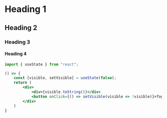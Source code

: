 # Heading 1
## Heading 2
### Heading 3
#### Heading 4

```jsx live
import { useState } from "react";

() => {
    const [visible, setVisible] = useState(false); 
    return (
        <div>
            <div>{visible.toString()}</div>
            <button onClick={() => setVisible(visible => !visible)}>Toggle</button>
        </div>
    )
}
```